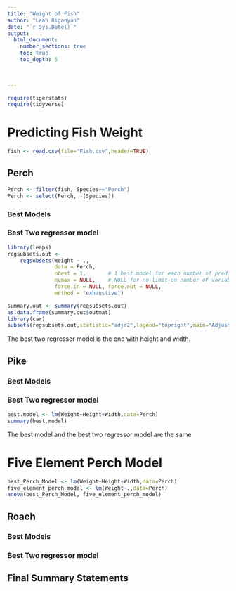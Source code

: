 ```yaml
---
title: "Weight of Fish"
author: "Leah Riganyan"
date: "`r Sys.Date()`"  
output: 
  html_document:
    number_sections: true
    toc: true
    toc_depth: 5

 
    
---
```



```r
require(tigerstats)
require(tidyverse)
```

# Predicting Fish Weight
```r
fish <- read.csv(file="Fish.csv",header=TRUE)
```

## Perch
```r
Perch <- filter(fish, Species=="Perch")
Perch <- select(Perch, -(Species))
```

### Best Models

### Best Two regressor model

```r
library(leaps)
regsubsets.out <-
    regsubsets(Weight ~ .,
               data = Perch,
               nbest = 1,       # 1 best model for each number of predictors
               nvmax = NULL,    # NULL for no limit on number of variables
               force.in = NULL, force.out = NULL,
               method = "exhaustive")

summary.out <- summary(regsubsets.out)
as.data.frame(summary.out$outmat)
library(car)
subsets(regsubsets.out,statistic="adjr2",legend="topright",main="Adjusted R^2")
```
   
The best two regressor model is the one with height and width.   
   
## Pike

### Best Models

### Best Two regressor model

```r
best.model <- lm(Weight~Height+Width,data=Perch)
summary(best.model)
```
   
The best model and the best two regressor model are the same

# Five Element Perch Model
```r
best_Perch_Model <- lm(Weight~Height+Width,data=Perch)
five_element_perch_model <- lm(Weight~.,data=Perch)
anova(best_Perch_Model, five_element_perch_model)
```



## Roach

### Best Models

### Best Two regressor model

## Final Summary Statements
